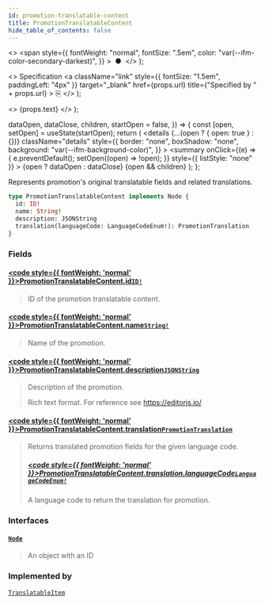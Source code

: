 ```yaml
---
id: promotion-translatable-content
title: PromotionTranslatableContent
hide_table_of_contents: false
---
```


  <>
    <span
      style={{
        fontWeight: "normal",
        fontSize: ".5em",
        color: "var(--ifm-color-secondary-darkest)",
      }}
    >
      &nbsp;●&nbsp;
    </span>
  </>
);

  <>
    Specification
    <a
      className="link"
      style={{ fontSize: "1.5em", paddingLeft: "4px" }}
      target="\_blank"
      href={props.url}
      title={"Specified by " + props.url}
    >
      ⎘
    </a>
  </>
);

  <>
    <span className={props.class}>{props.text}</span>
  </>
);


  dataOpen,
  dataClose,
  children,
  startOpen = false,
}) => {
  const [open, setOpen] = useState(startOpen);
  return (
    <details
      {...(open ? { open: true } : {})}
      className="details"
      style={{
        border: "none",
        boxShadow: "none",
        background: "var(--ifm-background-color)",
      }}
    >
      <summary
        onClick={(e) => {
          e.preventDefault();
          setOpen((open) => !open);
        }}
        style={{ listStyle: "none" }}
      >
        {open ? dataOpen : dataClose}
      </summary>
      {open && children}
    </details>
  );
};

Represents promotion's original translatable fields and related translations.

<Badge text="Added in Saleor 3.17" class="secondary margin-bottom--sm" />

```graphql
type PromotionTranslatableContent implements Node {
  id: ID!
  name: String!
  description: JSONString
  translation(languageCode: LanguageCodeEnum!): PromotionTranslation
}
```

### Fields

#### [<code style={{ fontWeight: 'normal' }}>PromotionTranslatableContent.<b>id</b></code>](#)<Bullet />[`ID!`](../../../api-reference/miscellaneous/scalars/id) <Badge class="badge badge--secondary" text="non-null"/> <Badge class="badge badge--secondary" text="scalar"/>

> ID of the promotion translatable content.

#### [<code style={{ fontWeight: 'normal' }}>PromotionTranslatableContent.<b>name</b></code>](#)<Bullet />[`String!`](../../../api-reference/miscellaneous/scalars/string) <Badge class="badge badge--secondary" text="non-null"/> <Badge class="badge badge--secondary" text="scalar"/>

> Name of the promotion.

#### [<code style={{ fontWeight: 'normal' }}>PromotionTranslatableContent.<b>description</b></code>](#)<Bullet />[`JSONString`](../../../api-reference/miscellaneous/scalars/jsonstring) <Badge class="badge badge--secondary" text="scalar"/>

> Description of the promotion.
>
> Rich text format. For reference see https://editorjs.io/

#### [<code style={{ fontWeight: 'normal' }}>PromotionTranslatableContent.<b>translation</b></code>](#)<Bullet />[`PromotionTranslation`](../../../api-reference/discounts/objects/promotion-translation) <Badge class="badge badge--secondary" text="object"/>

> Returns translated promotion fields for the given language code.
>
> ##### [<code style={{ fontWeight: 'normal' }}>PromotionTranslatableContent.translation.<b>languageCode</b></code>](#)<Bullet />[`LanguageCodeEnum!`](../../../api-reference/miscellaneous/enums/language-code-enum) <Badge class="badge badge--secondary" text="non-null"/> <Badge class="badge badge--secondary" text="enum"/>
>
> A language code to return the translation for promotion.

### Interfaces

#### [`Node`](../../../api-reference/miscellaneous/interfaces/node) <Badge class="badge badge--secondary" text="interface"/>

> An object with an ID

### Implemented by

[`TranslatableItem`](../../../api-reference/miscellaneous/unions/translatable-item) <Badge class="badge badge--secondary" text="union"/>
